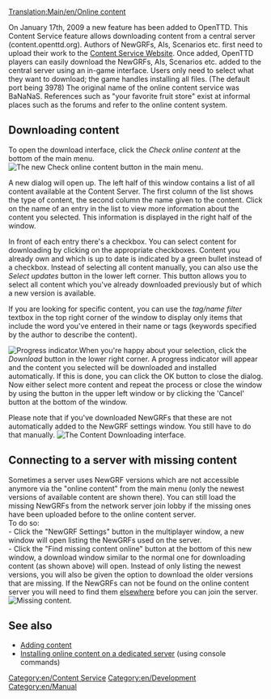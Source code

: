 [[Translation:Main/en/Online content]]
{{en/-}}{{table of contents}}
{{en/Feature|0.7}}

On January 17th, 2009 a new feature has been added to OpenTTD. This Content Service feature allows downloading content from a central server (content.openttd.org). Authors of NewGRFs, AIs, Scenarios etc. first need to upload their work to the [http://content.openttd.org/ Content Service Website]. Once added, OpenTTD players can easily download the NewGRFs, AIs, Scenarios etc. added to the central server using an in-game interface. Users only need to select what they want to download; the game handles installing all files. (The default port being 3978) The original name of the online content service was BaNaNaS. References such as "your favorite fruit store" exist at informal places such as the forums and refer to the online content system.

==Downloading content==
To open the download interface, click the ''Check online content'' at the bottom of the main menu.
[[File:en/MainMenu CheckOnlineContent.png|center|frame|The new Check online content button in the main menu.]]

A new dialog will open up. The left half of this window contains a list of all content available at the Content Server. The first column of the list shows the type of content, the second column the name given to the content. Click on the name of an entry in the list to view more information about the content you selected. This information is displayed in the right half of the window.

In front of each entry there's a checkbox. You can select content for downloading by clicking on the appropriate checkboxes. Content you already own and which is up to date is indicated by a green bullet instead of a checkbox.
Instead of selecting all content manually, you can also use the ''Select updates'' button in the lower left corner. This button allows you to select all content which you've already downloaded previously but of which a new version is available.

If you are looking for specific content, you can use the ''tag/name filter'' textbox in the top right corner of the window to display only items that include the word you've entered in their name or tags (keywords specified by the author to describe the content).

[[File:en/ContentDownloading Progress.png|left|frame|Progress indicator.]]When you're happy about your selection, click the ''Download'' button in the lower right corner. A progress indicator will appear and the content you selected will be downloaded and installed automatically. If this is done, you can click the OK button to close the dialog. Now either select more content and repeat the process or close the window by using the button in the upper left window or by clicking the 'Cancel' button at the bottom of the window.

Please note that if you've downloaded NewGRFs that these are not automatically added to the NewGRF settings window. You still have to do that manually.
[[File:en/ContentDownloading2.png|center|frame|The Content Downloading interface.]]

==Connecting to a server with missing content==
Sometimes a server uses NewGRF versions which are not accessible anymore via the "online content" from the main menu (only the newest versions of available content are shown there). You can still load the missing NewGRFs from the network server join lobby if the missing ones have been uploaded before to the online content server.
<br>
To do so:<br>
- Click the "NewGRF Settings" button in the multiplayer window, a new window will open listing the NewGRFs used on the server.<br>
- Click the "Find missing content online" button at the bottom of this new window, a download window similar to the normal one for downloading content (as shown above) will open. Instead of only listing the newest versions, you will also be given the option to download the older versions that are missing. If the NewGRFs can not be found on the online content server you will need to find them [[Main/en/NewGRF FAQ|elsewhere]] before you can join the server.
[[File:en/server join bananas.png|center|frame|Missing content.]]

==See also==
*[[Main/en/Content Service|Adding content]]
*[[Main/en/Dedicated server#Installing online content|Installing online content on a dedicated server]] (using console commands)

[[Category:en/Content Service]]
[[Category:en/Development]]
[[Category:en/Manual]]